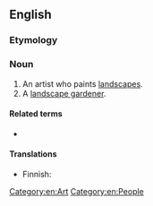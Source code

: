 ==English==

===Etymology===
{{suffix|en|landscape|ist}}

===Noun===
{{en-noun}}

# An artist who paints [[landscape]]s.
# A [[landscape gardener]].

====Related terms====
* {{l|en|landscapism}}

====Translations====
{{trans-top|artist}}
* Finnish: {{t|fi|maisemamaalari}}
{{trans-mid}}
{{trans-bottom}}

[[Category:en:Art]]
[[Category:en:People]]